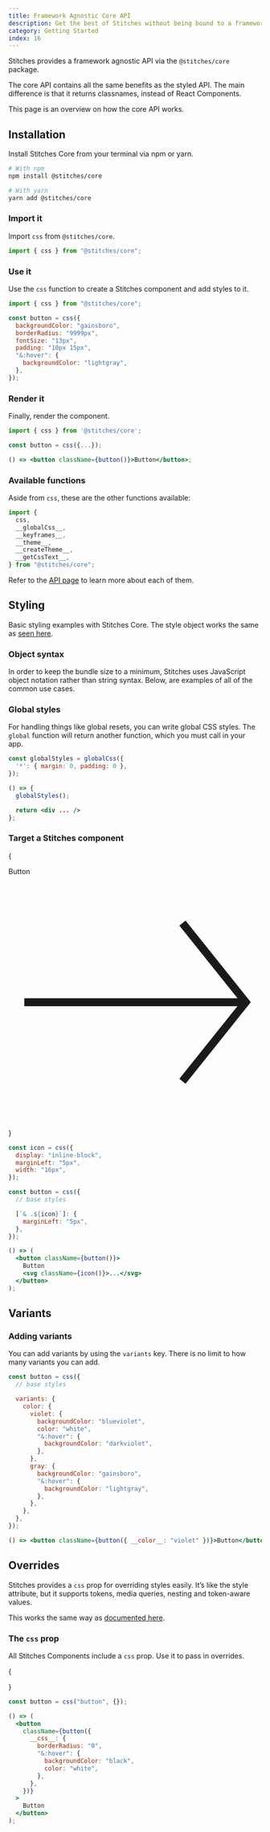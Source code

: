 ```yaml
---
title: Framework Agnostic Core API
description: Get the best of Stitches without being bound to a framework
category: Getting Started
index: 16
---
```


Stitches provides a framework agnostic API via the `@stitches/core` package.

The core API contains all the same benefits as the styled API. The main difference is that it returns classnames, instead of React Components.

This page is an overview on how the core API works.

## Installation

Install Stitches Core from your terminal via npm or yarn.

```bash
# With npm
npm install @stitches/core

# With yarn
yarn add @stitches/core
```

### Import it

Import `css` from `@stitches/core`.

```js
import { css } from "@stitches/core";
```

### Use it

Use the `css` function to create a Stitches component and add styles to it.

```jsx line=3-11
import { css } from "@stitches/core";

const button = css({
  backgroundColor: "gainsboro",
  borderRadius: "9999px",
  fontSize: "13px",
  padding: "10px 15px",
  "&:hover": {
    backgroundColor: "lightgray",
  },
});
```

### Render it

Finally, render the component.

<Preview>
  <DemoButton />
</Preview>

```jsx line=5
import { css } from '@stitches/core';

const button = css({...});

() => <button className={button()}>Button</button>;
```

### Available functions

Aside from `css`, these are the other functions available:

```jsx
import {
  css,
  __globalCss__,
  __keyframes__,
  __theme__,
  __createTheme__,
  __getCssText__,
} from "@stitches/core";
```

Refer to the [API page](/docs/api) to learn more about each of them.

## Styling

Basic styling examples with Stitches Core. The style object works the same as [seen here](/docs/styling).

### Object syntax

In order to keep the bundle size to a minimum, Stitches uses JavaScript object notation rather than string syntax. Below, are examples of all of the common use cases.

### Global styles

For handling things like global resets, you can write global CSS styles. The `global` function will return another function, which you must call in your app.

```jsx line=1-3,6
const globalStyles = globalCss({
  '*': { margin: 0, padding: 0 },
});

() => {
  globalStyles();

  return <div ... />
};
```

### Target a Stitches component

{

<Preview>
  <DemoButton
    css={{
      svg: {
        display: "inline-block",
        marginLeft: "5px",
        width: "16px",
      },
    }}
  >
    Button
    <svg viewBox="0 0 32 32" fill="none" stroke="currentcolor" strokeWidth="2">
      <path d="M22 6 L30 16 22 26 M30 16 L2 16" />
    </svg>
  </DemoButton>
</Preview>
}

```jsx line=10-12
const icon = css({
  display: "inline-block",
  marginLeft: "5px",
  width: "16px",
});

const button = css({
  // base styles

  [`& .${icon}`]: {
    marginLeft: "5px",
  },
});

() => (
  <button className={button()}>
    Button
    <svg className={icon()}>...</svg>
  </button>
);
```

## Variants

### Adding variants

You can add variants by using the `variants` key. There is no limit to how many variants you can add.

<Preview>
  <div style={{ display: "flex", gap: "20px" }}>
    <DemoButton color="violet" />
    <DemoButton color="gray" />
  </div>
</Preview>

```jsx line=4-20,23
const button = css({
  // base styles

  variants: {
    color: {
      violet: {
        backgroundColor: "blueviolet",
        color: "white",
        "&:hover": {
          backgroundColor: "darkviolet",
        },
      },
      gray: {
        backgroundColor: "gainsboro",
        "&:hover": {
          backgroundColor: "lightgray",
        },
      },
    },
  },
});

() => <button className={button({ __color__: "violet" })}>Button</button>;
```

## Overrides

Stitches provides a `css` prop for overriding styles easily. It’s like the style attribute, but it supports tokens, media queries, nesting and token-aware values.

This works the same way as [documented here](/docs/overriding-styles).

### The `css` prop

All Stitches Components include a `css` prop. Use it to pass in overrides.

{

<Preview>
  <DemoButton
    css={{
      borderRadius: "0",
      "&:hover": {
        backgroundColor: "black",
        color: "white",
      },
    }}
  />
</Preview>
}

```jsx line=5-13
const button = css("button", {});

() => (
  <button
    className={button({
      __css__: {
        borderRadius: "0",
        "&:hover": {
          backgroundColor: "black",
          color: "white",
        },
      },
    })}
  >
    Button
  </button>
);
```
